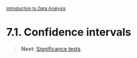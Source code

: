 <style>@import url(style.css);</style>
<small>[Introduction to Data Analysis](index.html)</small>

# 7.1. Confidence intervals

> __Next__: [Significance tests](072_tests.html).
